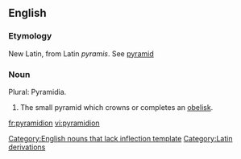 ==English==

===Etymology===
New Latin, from Latin ''pyramis''. See [[pyramid]]

===Noun===
Plural: Pyramidia.
{{infl|en|noun}}[[Category:English nouns that lack inflection template]]

# The small pyramid which crowns or completes an [[obelisk]].

[[Category:Latin derivations]]

[[fr:pyramidion]]
[[vi:pyramidion]]